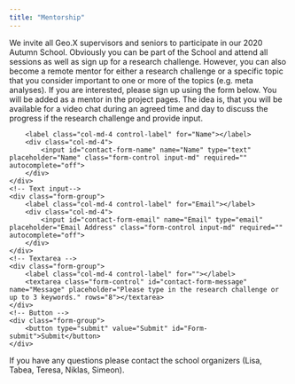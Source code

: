 ```yaml
---
title: "Mentorship"
---
```


We invite all Geo.X supervisors and seniors to participate in our 2020 Autumn School. Obviously you can be part of the School and attend all sessions as well as sign up for a research challenge. However, you can also become a remote mentor for either a research challenge or a specific topic that you consider important to one or more of the topics (e.g. meta analyses). If you are interested, please sign up using the form below. You will be added as a mentor in the project pages. The idea is, that you will be available for a video chat during an agreed time and day to discuss the progress if the research challenge and provide input.

<!--html_preserve-->
<form name="contact" class="contact-form width-normal" action="/about/" method="POST" data-netlify="true">
    <input type="hidden" name="form-name" value="contact" />
    
    <!-- Text input-->
    <div class="form-group">
        <label class="col-md-4 control-label" for="Name"></label>
        <div class="col-md-4">
            <input id="contact-form-name" name="Name" type="text" placeholder="Name" class="form-control input-md" required="" autocomplete="off">
        </div>
    </div>
    <!-- Text input-->
    <div class="form-group">
        <label class="col-md-4 control-label" for="Email"></label>
        <div class="col-md-4">
            <input id="contact-form-email" name="Email" type="email" placeholder="Email Address" class="form-control input-md" required="" autocomplete="off">
        </div>
    </div>
    <!-- Textarea -->
    <div class="form-group">
        <label class="col-md-4 control-label" for=""></label>
        <textarea class="form-control" id="contact-form-message" name="Message" placeholder="Please type in the research challenge or up to 3 keywords." rows="8"></textarea>
    </div>
    <!-- Button -->
    <div class="form-group">
        <button type="submit" value="Submit" id="Form-submit">Submit</button>
    </div>
</form>
<!--/html_preserve-->

If you have any questions please contact the school organizers (Lisa, Tabea, Teresa, Niklas, Simeon).
